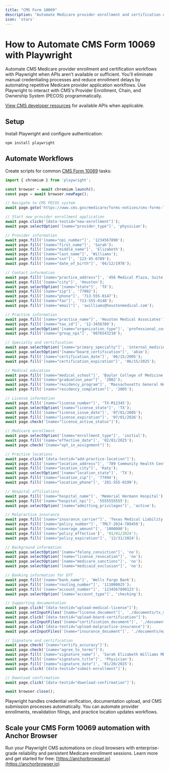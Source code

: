 ```yaml
---
title: "CMS Form 10069"
description: "Automate Medicare provider enrollment and certification workflows with Playwright when APIs aren't available."
icon: 'stars'
---
```


# How to Automate CMS Form 10069 with Playwright

Automate CMS Medicare provider enrollment and certification workflows with Playwright when APIs aren't available or sufficient. You'll eliminate manual credentialing processes and reduce enrollment delays by automating repetitive Medicare provider application workflows. Use Playwright to interact with CMS's Provider Enrollment, Chain, and Ownership System (PECOS) programmatically.

[View CMS developer resources](https://data.cms.gov/provider-data/) for available APIs when applicable.

## Setup

Install Playwright and configure authentication:
```bash
npm install playwright
```

## Automate Workflows

Create scripts for common [CMS Form 10069](https://www.cms.gov/medicare/cms-forms/cms-forms/downloads/cms10069.pdf) tasks:

```JavaScript
import { chromium } from 'playwright';

const browser = await chromium.launch();
const page = await browser.newPage();

// Navigate to CMS PECOS system
await page.goto('https://www.cms.gov/medicare/forms-notices/cms-forms-list');

// Start new provider enrollment application
await page.click('[data-testid="new-enrollment"]');
await page.selectOption('[name="provider_type"]', 'physician');

// Provider information
await page.fill('[name="npi_number"]', '1234567890');
await page.fill('[name="first_name"]', 'Sarah');
await page.fill('[name="middle_name"]', 'Elizabeth');
await page.fill('[name="last_name"]', 'Williams');
await page.fill('[name="ssn"]', '123-45-6789');
await page.fill('[name="date_of_birth"]', '04/12/1978');

// Contact information
await page.fill('[name="practice_address"]', '456 Medical Plaza, Suite 200');
await page.fill('[name="city"]', 'Houston');
await page.selectOption('[name="state"]', 'TX');
await page.fill('[name="zip"]', '77002');
await page.fill('[name="phone"]', '713-555-0147');
await page.fill('[name="fax"]', '713-555-0148');
await page.fill('[name="email"]', 'swilliams@houstonmedical.com');

// Practice information
await page.fill('[name="practice_name"]', 'Houston Medical Associates');
await page.fill('[name="tax_id"]', '12-3456789');
await page.selectOption('[name="organization_type"]', 'professional_corporation');
await page.fill('[name="group_npi"]', '9876543210');

// Specialty and certification
await page.selectOption('[name="primary_specialty"]', 'internal_medicine');
await page.selectOption('[name="board_certification"]', 'abim');
await page.fill('[name="certification_date"]', '06/15/2005');
await page.fill('[name="certification_expiration"]', '06/15/2025');

// Medical education
await page.fill('[name="medical_school"]', 'Baylor College of Medicine');
await page.fill('[name="graduation_year"]', '2002');
await page.fill('[name="residency_program"]', 'Massachusetts General Hospital');
await page.fill('[name="residency_completion"]', '2005');

// License information
await page.fill('[name="license_number"]', 'TX-M12345');
await page.selectOption('[name="license_state"]', 'TX');
await page.fill('[name="license_issue_date"]', '07/01/2005');
await page.fill('[name="license_expiration"]', '07/01/2026');
await page.check('[name="license_active_status"]');

// Medicare enrollment
await page.selectOption('[name="enrollment_type"]', 'initial');
await page.fill('[name="effective_date"]', '02/01/2025');
await page.check('[name="opt_in_assignment"]');

// Practice locations
await page.click('[data-testid="add-practice-location"]');
await page.fill('[name="location_address"]', '789 Community Health Center');
await page.fill('[name="location_city"]', 'Katy');
await page.selectOption('[name="location_state"]', 'TX');
await page.fill('[name="location_zip"]', '77494');
await page.fill('[name="location_phone"]', '281-555-0199');

// Hospital affiliations
await page.fill('[name="hospital_name"]', 'Memorial Hermann Hospital');
await page.fill('[name="hospital_npi"]', '5555555555');
await page.selectOption('[name="admitting_privileges"]', 'active');

// Malpractice insurance
await page.fill('[name="insurance_carrier"]', 'Texas Medical Liability Trust');
await page.fill('[name="policy_number"]', 'TMLT-2024-789456');
await page.fill('[name="coverage_amount"]', '1000000');
await page.fill('[name="policy_effective']', '01/01/2024');
await page.fill('[name="policy_expiration"]', '12/31/2024');

// Background information
await page.selectOption('[name="felony_conviction"]', 'no');
await page.selectOption('[name="license_revocation"]', 'no');
await page.selectOption('[name="medicare_sanctions"]', 'no');
await page.selectOption('[name="medicaid_exclusion"]', 'no');

// Banking information for EFT
await page.fill('[name="bank_name"]', 'Wells Fargo Bank');
await page.fill('[name="routing_number"]', '111000025');
await page.fill('[name="account_number"]', '1234567890123');
await page.selectOption('[name="account_type"]', 'checking');

// Supporting documentation
await page.click('[data-testid="upload-medical-license"]');
await page.setInputFiles('[name="license_document"]', './documents/tx_medical_license.pdf');
await page.click('[data-testid="upload-board-certification"]');
await page.setInputFiles('[name="certification_document"]', './documents/abim_certificate.pdf');
await page.click('[data-testid="upload-malpractice-insurance"]');
await page.setInputFiles('[name="insurance_document"]', './documents/malpractice_policy.pdf');

// Signature and certification
await page.check('[name="certify_accuracy"]');
await page.check('[name="agree_to_terms"]');
await page.fill('[name="signature_name"]', 'Sarah Elizabeth Williams MD');
await page.fill('[name="signature_title"]', 'Physician');
await page.fill('[name="signature_date"]', '01/20/2025');
await page.click('[data-testid="submit-enrollment"]');

// Download confirmation
await page.click('[data-testid="download-confirmation"]');

await browser.close();
```

Playwright handles credential verification, documentation upload, and CMS submission processes automatically. You can automate provider enrollments, revalidation filings, and practice location updates workflows.

## Scale your CMS Form 10069 automation with Anchor Browser

Run your Playwright CMS automations on cloud browsers with enterprise-grade reliability and persistent Medicare enrollment sessions. Learn more and get started for free: [https://anchorbrowser.io](https://anchorbrowser.io)

